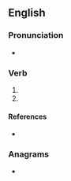 ==English==

===Pronunciation===
* {{IPA|/dʲʊn/|lang=en}}

===Verb===
{{head|en|verb form}}

# {{past participle of|de|lang=en|nocat=1}}
# {{past participle of|dee|lang=en|nocat=1}}

====References====
* {{R:Northeast Dialect 2005}}

===Anagrams===
* {{anagrams|en|a=dnuy|duny|nudy|undy}}